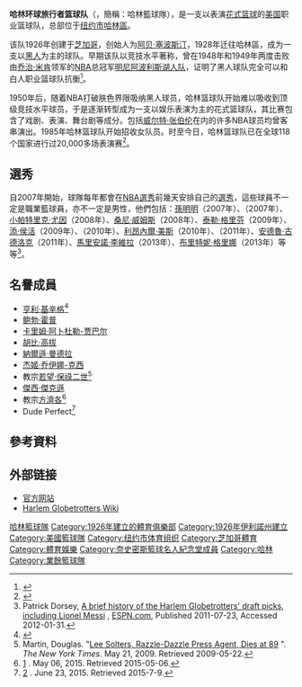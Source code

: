 {{Infobox Basketball club
| name          = 哈林環球旅行者
| color1        = White
| color2        = blue
| logo          = Harlem Globetrotters - stack logo.png
| founded       = 1926年
| leagues       = 獨立
| website       = {{url|http://www.harlemglobetrotters.com/}}
| history       = 1926–27年：Chicago GlobeTrotters<br />1928–29年：New York Harlem Globetrotters<br />1929年至今：Harlem Globetrotters
| arena         = {{link-en|巡迴比賽|Barnstorm (sports)}}隊伍
| location      = [[紐約|紐約]][[哈林區|哈林區]]（前台辦公室位於[[鳳凰城_(亞利桑那州)|鳳凰城]]）
| colors        = 藍紅白<br> {{color box|blue}} {{color box|#ff0000}} {{color box|#ffffff}}
| owner         = {{link-en|海申家庭娛樂公司|Herschend Family Entertainment}}
| president     = 庫爾特·施耐德（CEO）<br>{{link-en|傑夫·穆恩|Jeff Munn}}（COO）<br>尼古拉斯·卡迪納爾（GM）
| coach         = 吉米·布萊克洛克（教練）<br>{{link-en|路易·鄧巴|Lou Dunbar}}（教練）<br>巴里·哈迪（教練）<br>特克斯·哈里森（顧問）
| championships =
| titles        =
| h_body        =0000CD
| h_pattern_b   =_thinredsides
| h_shorts      =ffffff
| h_pattern_s   =_globetrotters
| a_body        =ffffff
| a_pattern_b   =_thinbluesides
| a_shorts      =ffffff
| a_pattern_s   =
}}
'''哈林环球旅行者篮球队'''（{{lang-en|Harlem Globetrotters}}，簡稱：哈林籃球隊），是一支以表演[[花式篮球|花式篮球]]的[[美国|美国]]职业篮球队，总部位于[[纽约市|纽约市]][[哈林區|哈林區]]。

该队1926年创建于[[芝加哥|芝加哥]]，创始人为[[阿贝·塞波斯汀|阿贝·塞波斯汀]]，1928年迁往哈林區，成为一支以[[黑人|黑人]]为主的球队。早期该队以竞技水平著称，曾在1948年和1949年两度击败由[[乔治·米肯|乔治·米肯]]领军的[[NBA|NBA]]总冠军[[洛杉矶湖人队|明尼阿波利斯湖人队]]，证明了黑人球队完全可以和白人职业篮球队抗衡<ref>{{cite news|title=AMUSEMENT PARK GIANT BUYS HARLEM GLOBETROTTERS|url=http://bigstory.ap.org/article/amusement-park-giant-buys-harlem-globetrotters|work=Associated Press|accessdate=2013-10-02|archive-date=2015-07-11|archive-url=https://web.archive.org/web/20150711093650/http://bigstory.ap.org/article/amusement-park-giant-buys-harlem-globetrotters|dead-url=no}}</ref>。

1950年后，随着NBA打破肤色界限吸纳黑人球员，哈林篮球队开始难以吸收到顶级竞技水平球员，于是逐渐转型成为一支以娱乐表演为主的花式篮球队，其比赛包含了戏剧、表演、舞台剧等成分。包括[[威尔特·张伯伦|威尔特·张伯伦]]在内的许多NBA球员均曾客串演出。1985年哈林篮球队开始招收女队员。时至今日，哈林篮球队已在全球118个国家进行过20,000多场表演赛<ref>{{cite web|title=Hardwood: Background|url=http://www.pbs.org/pov/hardwood/background.php|website=POV: Documentaries with a Point of View|publisher=Public Broadcasting System|accessdate=2015-06-27|archive-date=2015-06-30|archive-url=https://web.archive.org/web/20150630224607/http://www.pbs.org/pov/hardwood/background.php|dead-url=no}}</ref>。

==選秀==
自2007年開始，球隊每年都會在[[NBA選秀|NBA選秀]]前幾天安排自己的[[選秀|選秀]]，這些球員不一定是職業籃球員，亦不一定是男性，他們包括：[[孫明明|孫明明]]（2007年）、{{link-en|布倫特·皮特维|Brent Petway}}（2007年）、[[小帕特里克·尤因|小帕特里克·尤因]]（2008年）、[[桑尼·威姆斯|桑尼·威姆斯]]（2008年）、[[泰勒·格里芬|泰勒·格里芬]]（2009年）、[[添·侯活|添·侯活]]（2009年）、{{link-en|馬克·泰特斯|Mark Titus}}（2010年）、[[利昂內爾·美斯|利昂內爾·美斯]]（2010年）、{{link-en|保羅·斯特吉斯|Paul Sturgess (basketball)}}（2011年）、[[安德魯·古德洛克|安德魯·古德洛克]]（2011年）、[[馬里安諾·李維拉|馬里安諾·李維拉]]（2013年）、[[布里特妮·格里娜|布里特妮·格里娜]]（2013年）等等<ref name="Draft">Patrick Dorsey, [http://sports.espn.go.com/espn/page2/story?page=dorsey-110623_lionel_messi_globetrotters A brief history of the Harlem Globetrotters' draft picks, including Lionel Messi] {{WebCite|url=https://www.webcitation.org/6GYTOWgwy?url=http://sports.espn.go.com/espn/page2/story?page=dorsey-110623_lionel_messi_globetrotters |date=20130512074325 |dateformat=iso }}, [[ESPN|ESPN.com]], Published 2011-07-23, Accessed 2012-01-31.</ref>。

==名譽成員==
* [[亨利·基辛格|亨利·基辛格]]<ref>{{cite book |url=http://books.google.ca/books?id=aB8sCV5nVaoC&lpg=PP1&pg=PA415#v=onepage&q=Harlem%20Globetrotters%20(team)&f=false |author=David Blevins. |title=The Sports Hall of Fame Encyclopedia: Baseball, Basketball, Football, Hockey, Soccer |chapter=Harlem Globetrotters (Team) |year=2012 |place=Plymouth, UK |publisher=Scarecrow Press |pages=415–417 |isbn=978-0-8108-6130-5 |access-date=2015-07-09 |archive-date=2014-05-20 |archive-url=https://web.archive.org/web/20140520092817/http://books.google.ca/books?id=aB8sCV5nVaoC&lpg=PP1&pg=PA415#v=onepage&q=Harlem%20Globetrotters%20(team)&f=false |dead-url=no }}</ref>
* [[鲍勃·霍普|鲍勃·霍普]]
* [[卡里姆·阿卜杜勒-贾巴尔|卡里姆·阿卜杜勒-贾巴尔]]
* [[胡比·高拔|胡比·高拔]]
* [[納爾遜·曼德拉|納爾遜·曼德拉]]
* [[杰姬·乔伊娜-克西|杰姬·乔伊娜-克西]]
* 教宗[[若望·保祿二世|若望·保祿二世]]<ref>Martin, Douglas. "[http://www.nytimes.com/2009/05/22/theater/22solters.html Lee Solters, Razzle-Dazzle Press Agent, Dies at 89] {{Wayback|url=http://www.nytimes.com/2009/05/22/theater/22solters.html |date=20160115181437 }}". ''The New York Times''. May 21, 2009. Retrieved 2009-05-22.</ref>
* [[傑西·傑克遜|傑西·傑克遜]]
* 教宗[[方濟各_(教宗)|方濟各]]<ref>[http://www.harlemglobetrotters.com/news/harlem-globetrotters-have-audience-pope-francis-name-him-ninth-honorary-harlem-globetrotter-tea] {{Wayback|url=http://www.harlemglobetrotters.com/news/harlem-globetrotters-have-audience-pope-francis-name-him-ninth-honorary-harlem-globetrotter-tea |date=20150710001247 }}. May 06, 2015. Retrieved 2015-05-06.</ref>
* Dude Perfect<ref>[http://www.foxsports.com/buzzer/story/harlem-globetrotters-draft-alex-morgan-mone-davis-dude-perfect-062315] {{Wayback|url=http://www.foxsports.com/buzzer/story/harlem-globetrotters-draft-alex-morgan-mone-davis-dude-perfect-062315 |date=20150924015157 }}. June 23, 2015. Retrieved 2015-7-9.</ref>

==參考資料==
{{reflist}}

==外部链接==
{{Commonscat|Harlem Globetrotters}}
* [http://www.harlemglobetrotters.com 官方网站]{{Wayback|url=http://www.harlemglobetrotters.com/ |date=20090622210229 }}
* [http://globetrotters.wikia.com/wiki/Harlem_Globetrotters_Wiki Harlem Globetrotters Wiki]{{Wayback|url=http://globetrotters.wikia.com/wiki/Harlem_Globetrotters_Wiki |date=20090322130604 }}

[[Category:哈林籃球隊|]]
[[Category:1926年建立的體育俱樂部|Category:1926年建立的體育俱樂部]]
[[Category:1926年伊利諾州建立|Category:1926年伊利諾州建立]]
[[Category:美國籃球隊|Category:美國籃球隊]]
[[Category:纽约市体育组织|Category:纽约市体育组织]]
[[Category:芝加哥體育|Category:芝加哥體育]]
[[Category:體育娛樂|Category:體育娛樂]]
[[Category:奈史密斯籃球名人紀念堂成員|Category:奈史密斯籃球名人紀念堂成員]]
[[Category:哈林|Category:哈林]]
[[Category:業餘籃球隊|Category:業餘籃球隊]]